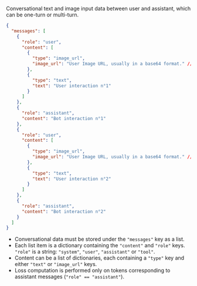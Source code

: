 Conversational text and image input data between user and assistant, which can be one-turn or multi-turn.

```json
{
  "messages": [
    {
      "role": "user",
      "content": [
        {
          "type": "image_url",
          "image_url": "User Image URL, usually in a base64 format." // "data:image/jpeg;base64,{image_base64}"
        },
        {
          "type": "text",
          "text": "User interaction n°1"
        }
      ]
    },
    {
      "role": "assistant",
      "content": "Bot interaction n°1"
    },
    {
      "role": "user",
      "content": [
        {
          "type": "image_url",
          "image_url": "User Image URL, usually in a base64 format." // "data:image/jpeg;base64,{image_base64}"
        },
        {
          "type": "text",
          "text": "User interaction n°2"
        }
      ]
    },
    {
      "role": "assistant",
      "content": "Bot interaction n°2"
    }
  ]
}
```

- Conversational data must be stored under the `"messages"` key as a list.
- Each list item is a dictionary containing the `"content"` and `"role"` keys. `"role"` is a string: `"system"`, `"user"`, `"assistant"` or `"tool"`.
- Content can be a list of dictionaries, each containing a `"type"` key and either `"text"` or `"image_url"` keys.
- Loss computation is performed only on tokens corresponding to assistant messages (`"role" == "assistant"`).